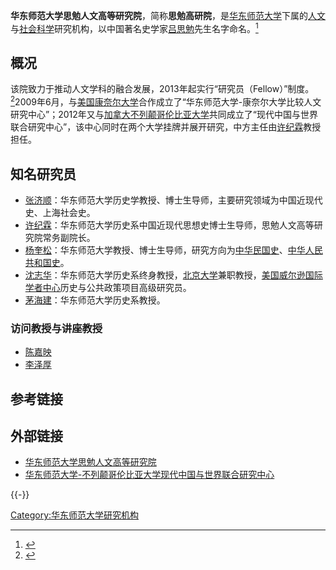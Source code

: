 {{Infobox University Department
 |名称              = 华东师范大学思勉人文高等研究院
 |其他名称        = Si-Mian Institute for Advanced Study in Humanities, ECNU
 |徽标              = 
 |徽标说明        =
 |隶属              =[[华东师范大学|华东师范大学]]
 |建立时间        =2008年6月
 |关闭时间        =
 |类型              =[[高等研究院|高等研究院]]
 |下属              =
 |主管官员        =
 |主席              =
 |党委书记        =
 |院长              =[[茅海建|茅海建]]
 |常务副院长    =
 |系主任           =
 |所长              =
 |部长              =
 |主任              =
 |头衔              = 
 |头衔人名        = 
 |教师              =
 |员工              =
 |学生              =
 |本科生           =
 |研究生           =
 |博士生           =
 |其他学生        =
 |地址              = {{CHN}}[[上海市|上海市]][[闵行区|闵行区]][[华东师范大学|华东师范大学]]人文学院3号楼
 |国家              =
 |省                 =
 |市                 =
 |坐标              =
 |网址              = [http://www.si-mian.org/index.asp si-mian.org]
 |标志              =
 |脚注              =
}}

'''华东师范大学思勉人文高等研究院'''，简称'''思勉高研院'''，是[[华东师范大学|华东师范大学]]下属的[[人文|人文]]与[[社会科学|社会科学]]研究机构，以中国著名史学家[[吕思勉|吕思勉]]先生名字命名。<ref>{{Cite web |url=http://www.si-mian.org/intro.asp |title=华东师范大学思勉人文高等研究院简介 |access-date=2016-02-24 |archive-url=https://web.archive.org/web/20160716152912/http://www.si-mian.org/intro.asp |archive-date=2016-07-16 |dead-url=yes }}</ref>

==概况==
该院致力于推动人文学科的融合发展，2013年起实行“研究员（Fellow）”制度。<ref>{{Cite web |url=http://edu.people.com.cn/GB/82947/89530/89620/89622/7382047.html |title=华东师大成立思勉人文高等研究院 人民网 |access-date=2016-02-24 |archive-date=2017-01-12 |archive-url=https://web.archive.org/web/20170112121030/http://edu.people.com.cn/GB/82947/89530/89620/89622/7382047.html |dead-url=no }}</ref>2009年6月，与[[美国|美国]][[康奈尔大学|康奈尔大学]]合作成立了“华东师范大学-康奈尔大学比较人文研究中心”；2012年又与[[加拿大|加拿大]][[不列颠哥伦比亚大学|不列颠哥伦比亚大学]]共同成立了“现代中国与世界联合研究中心”，该中心同时在两个大学挂牌并展开研究，中方主任由[[许纪霖|许纪霖]]教授担任。

== 知名研究员 ==
* [[张济顺|张济顺]]：华东师范大学历史学教授、博士生导师，主要研究领域为中国近现代史、上海社会史。
* [[许纪霖|许纪霖]]：华东师范大学历史系中国近现代思想史博士生导师，思勉人文高等研究院常务副院长。
* [[杨奎松|杨奎松]]：华东师范大学教授、博士生导师，研究方向为[[中华民国史|中华民国史]]、[[中华人民共和国历史|中华人民共和国史]]。
* [[沈志华|沈志华]]：华东师范大学历史系终身教授，[[北京大学|北京大学]]兼职教授，[[美国|美国]][[威尔逊国际学者中心|威尔逊国际学者中心]]历史与公共政策项目高级研究员。
* [[茅海建|茅海建]]：华东师范大学历史系教授。
===访问教授与讲座教授===
* [[陈嘉映|陈嘉映]] 
* [[李泽厚|李泽厚]] 

== 参考链接 ==
{{Reflist}}
==外部链接==
* [http://www.si-mian.org/ 华东师范大学思勉人文高等研究院] {{Wayback|url=http://www.si-mian.org/ |date=20210121023244 }}
* [http://ubc.ecnu.edu.cn/front/home.php 华东师范大学-不列颠哥伦比亚大学现代中国与世界联合研究中心] {{Wayback|url=http://ubc.ecnu.edu.cn/front/home.php |date=20170112122508 }}
{{-}}
{{华东师范大学}}

[[Category:华东师范大学研究机构|Category:华东师范大学研究机构]]